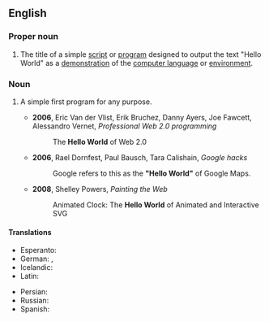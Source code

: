 ==English==
{{wikipedia|Hello world program}}

===Proper noun===
{{en-proper noun|head=[[hello|Hello]] [[world|World]]}}

# {{context|programming|lang=en}} The title of a simple [[script]] or [[program]] designed to output the text "Hello World" as a [[demonstration]] of the [[computer language]] or [[environment]].

===Noun===
{{en-noun|head=[[hello|Hello]] [[world|World]]}}

# {{context|programming|by extension|lang=en}} A simple first program for any purpose.
#* '''2006''', Eric Van der Vlist, Erik Bruchez, Danny Ayers, Joe Fawcett, Alessandro Vernet, ''Professional Web 2.0 programming‎''
#*: The '''Hello World''' of Web 2.0
#* '''2006''', Rael Dornfest, Paul Bausch, Tara Calishain, ''Google hacks‎''
#*: Google refers to this as the '''"Hello World"''' of Google Maps.
#* '''2008''', Shelley Powers, ''Painting the Web‎''
#*: Animated Clock: The '''Hello World''' of Animated and Interactive SVG

====Translations====
{{trans-top|Hello World}}
* Esperanto: {{t-|eo|Saluton, Mondo}}
* German: {{t-|de|Hallo Welt}}, {{t-|de|Hallo-Welt-Programm|n}}
* Icelandic: {{t-|is|Halló, heimur}}
* Latin: {{t-|la|Ave, munde}}
{{trans-mid}}
* Persian: {{t-|fa|سلام دنیا|tr=salâm donyâ|sc=fa-Arab}}
* Russian: {{t-|ru|Привет, мир|sc=Cyrl}}
* Spanish: {{t-|es|Hola, mundo}}
{{trans-bottom}}